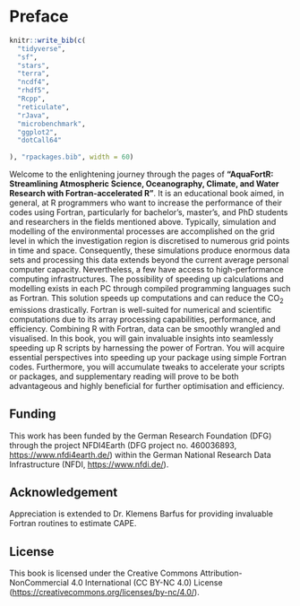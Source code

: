 # Preface {.unnumbered}

```r
knitr::write_bib(c(
  "tidyverse",
  "sf",
  "stars",
  "terra",
  "ncdf4",
  "rhdf5",
  "Rcpp",
  "reticulate",
  "rJava",
  "microbenchmark",
  "ggplot2",
  "dotCall64"
  
), "rpackages.bib", width = 60)
```

Welcome to the enlightening journey through the pages of **"AquaFortR: Streamlining Atmospheric Science, Oceanography, Climate, and Water Research with Fortran-accelerated R"**. It is an educational book aimed, in general, at  R programmers who want to increase the performance of their codes using Fortran, particularly for bachelor's, master’s, and PhD students and researchers in the fields mentioned above. Typically, simulation and modelling of the environmental processes are accomplished on the grid level in which the investigation region is discretised to numerous grid points in time and space. Consequently, these simulations produce enormous data sets and processing this data extends beyond the current average personal computer capacity. Nevertheless, a few have access to high-performance computing infrastructures. The possibility of speeding up calculations and modelling exists in each PC through compiled programming languages such as Fortran. This solution speeds up computations and can reduce the CO~2~ emissions drastically. Fortran is well-suited for numerical and scientific computations due to its array processing capabilities, performance, and efficiency. Combining R with Fortran, data can be smoothly wrangled and visualised. In this book, you will gain invaluable insights into seamlessly speeding up R scripts by harnessing the power of Fortran. You will acquire essential perspectives into speeding up your package using simple Fortran codes. Furthermore, you will accumulate tweaks to accelerate your scripts or packages, and supplementary reading will prove to be both advantageous and highly beneficial for further optimisation and efficiency. 

::: {.content-visible when-format="pdf"}
\clearpage
:::

## Funding  {.unnumbered}

This work has been funded by the German Research Foundation (DFG) through the 
project NFDI4Earth (DFG project no. 460036893, <https://www.nfdi4earth.de/>) 
within the German National Research Data Infrastructure (NFDI, <https://www.nfdi.de/>).

<!-- ## Citation -->

<!-- ``` -->
<!-- @book{AquaFortR, -->
<!--   author = {Ahmed Homoudi}, -->
<!--   year = 2024, -->
<!--   title = {AquaFortR: Streamlining Atmospheric Science, Oceanography, Climate, and Water Research with Fortran-accelerated {R}}, -->
<!--   URL = {https://doi.org/10.5281/zenodo.xxxxxxx}, -->
<!--   doi = {10.5281/zenodo.xxxxxxxx} -->
<!-- } -->
<!-- ``` -->

## Acknowledgement  {.unnumbered}

Appreciation is extended to Dr. Klemens Barfus for providing invaluable 
Fortran routines to estimate CAPE. 

## License {.unnumbered}

This book is licensed under the Creative Commons Attribution-NonCommercial 4.0 
International (CC BY-NC 4.0) License (<https://creativecommons.org/licenses/by-nc/4.0/>).

